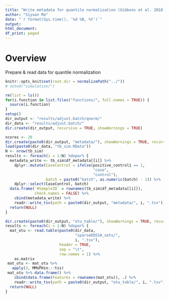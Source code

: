```yaml
---
title: "Write metadata for quantile normalization (Gibbons et al. 2018)"
author: "Siyuan Ma"
date: "`r format(Sys.time(), '%d %B, %Y')`"
output:
html_document:
df_print: paged
---
```

# Overview
Prepare & read data for quantile normalization 

```r
knitr::opts_knit$set(root.dir = normalizePath("../"))
# setwd("simulation/")
```
```r
rm(list = ls())
for(i.function in list.files("functions/", full.names = TRUE)) {
  source(i.function)
}
setup()
dir_output <- "results/adjust.batch/qnorm/"
dir_data <- "results/adjust.batch/"
dir.create(dir_output, recursive = TRUE, showWarnings = TRUE)
```

```r
ncores <- 20
dir.create(paste0(dir_output, "metadata/"), showWarnings = TRUE, recursive = TRUE)
load(paste0(dir_data, "tb_sim.RData"))
N <- nrow(tb_sim)
results <- foreach(i = 1:N) %dopar% {
  metadata_write <- tb_sim$df_metadata[[i]] %>% 
    dplyr::mutate(CaseControl = ifelse(positive_control1 == 1,
                                       "case",
                                       "control"),
                  batch = paste0("batch", as.numeric(batch) - 1)) %>% 
    dplyr::select(CaseControl, batch)
  data.frame(`#SampleID` = rownames(tb_sim$df_metadata[[i]]), 
             check.names = FALSE) %>% 
    cbind(metadata_write) %>% 
    readr::write_tsv(path = paste0(dir_output, "metadata/", i, ".tsv"))
  return(NULL)
}
```
```r
dir.create(paste0(dir_output, "otu_table/"), showWarnings = TRUE, recursive = TRUE)
results <- foreach(i = 1:N) %dopar% {
  mat_otu <- read.table(paste0(dir_data,
                               "sparseDOSSA_sets/",
                               i, ".tsv"),
                        header = TRUE,
                        sep = "\t",
                        row.names = 1) %>% 
    as.matrix
 mat_otu <- mat_otu %>% 
   apply(2, MMUPHin:::tss)
 mat_otu %>% data.frame() %>% 
    cbind(data.frame(Features = rownames(mat_otu)), .) %>% 
    readr::write_tsv(path = paste0(dir_output, "otu_table/", i, ".tsv"))
  return(NULL)
}
```
